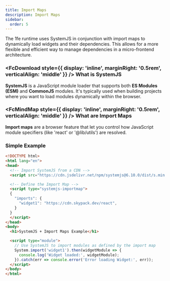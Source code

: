 ```yaml
---
title: Import Maps
description: Import Maps
sidebar:
  order: 5
---
```



The 1fe runtime uses SystemJS in conjunction with import maps to dynamically load widgets and their dependencies. This allows for a more flexible and efficient way to manage dependencies in a micro-frontend architecture.

### <FcDownload style={{ display: 'inline', marginRight: '0.5rem', verticalAlign: 'middle' }} /> What is SystemJS

**SystemJS** is a JavaScript module loader that supports both **ES Modules (ESM)** and **CommonJS** modules. It's typically used when building projects where you want to load modules dynamically within the browser.

### <FcMindMap style={{ display: 'inline', marginRight: '0.5rem', verticalAlign: 'middle' }} /> What are Import Maps

**Import maps** are a browser feature that let you control how JavaScript module specifiers (like 'react' or '@lib/utils') are resolved.

### Simple Example

```HTML
<!DOCTYPE html>
<html lang="en">
<head>
  <!-- Import SystemJS from a CDN -->
  <script src="https://cdn.jsdelivr.net/npm/systemjs@6.10.0/dist/s.min.js"></script>

  <!-- Define the Import Map -->
  <script type="systemjs-importmap">
  {
    "imports": {
      "widget1": "https://cdn.skypack.dev/react",
    }
  }
  </script>
</head>
<body>
  <h1>SystemJS + Import Maps Example</h1>

  <script type="module">
    // Use SystemJS to import modules as defined by the import map
    System.import('widget1').then(widgetModule => {
      console.log('Widget loaded:', widgetModule);
    }).catch(err => console.error('Error loading Widget:', err));
  </script>
</body>
</html>
```

